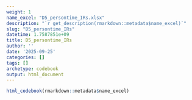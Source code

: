 ```yaml
---
weight: 1
name_excel: "D5_persontime_IRs.xlsx"
description: "`r get_description(rmarkdown::metadata$name_excel)`"
slug: "D5_persontime_IRs"
datetime: 1.7587851e+09
title: D5_persontime_IRs
author: ''
date: '2025-09-25'
categories: []
tags: []
archetype: codebook
output: html_document
---
```


```r
html_codebook(rmarkdown::metadata$name_excel)
```
